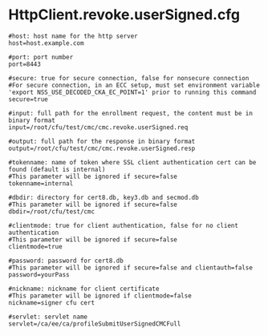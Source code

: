 = HttpClient.revoke.userSigned.cfg =

<pre>
#host: host name for the http server
host=host.example.com

#port: port number
port=8443

#secure: true for secure connection, false for nonsecure connection
#For secure connection, in an ECC setup, must set environment variable 'export NSS_USE_DECODED_CKA_EC_POINT=1' prior to running this command
secure=true

#input: full path for the enrollment request, the content must be in binary format
input=/root/cfu/test/cmc/cmc.revoke.userSigned.req

#output: full path for the response in binary format
output=/root/cfu/test/cmc/cmc.revoke.userSigned.resp

#tokenname: name of token where SSL client authentication cert can be found (default is internal)
#This parameter will be ignored if secure=false
tokenname=internal

#dbdir: directory for cert8.db, key3.db and secmod.db
#This parameter will be ignored if secure=false
dbdir=/root/cfu/test/cmc

#clientmode: true for client authentication, false for no client authentication
#This parameter will be ignored if secure=false
clientmode=true

#password: password for cert8.db
#This parameter will be ignored if secure=false and clientauth=false
password=yourPass

#nickname: nickname for client certificate
#This parameter will be ignored if clientmode=false
nickname=signer cfu cert

#servlet: servlet name
servlet=/ca/ee/ca/profileSubmitUserSignedCMCFull

</pre>